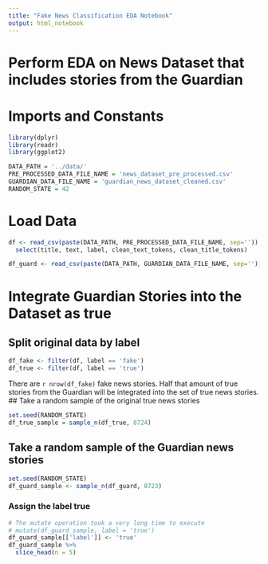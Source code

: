 ```yaml
---
title: "Fake News Classification EDA Notebook"
output: html_notebook
---
```


# Perform EDA on News Dataset that includes stories from the Guardian

# Imports and Constants
```r
library(dplyr)
library(readr)
library(ggplot2)

DATA_PATH = '../data/'
PRE_PROCESSED_DATA_FILE_NAME = 'news_dataset_pre_processed.csv'
GUARDIAN_DATA_FILE_NAME = 'guardian_news_dataset_cleaned.csv'
RANDOM_STATE = 42
```

# Load Data
```r
df <- read_csv(paste(DATA_PATH, PRE_PROCESSED_DATA_FILE_NAME, sep='')) %>%
  select(title, text, label, clean_text_tokens, clean_title_tokens)

df_guard <- read_csv(paste(DATA_PATH, GUARDIAN_DATA_FILE_NAME, sep=''))
```
# Integrate Guardian Stories into the Dataset as true
## Split original data by label
```r
df_fake <- filter(df, label == 'fake')
df_true <- filter(df, label == 'true')
```
There are `r nrow(df_fake)` fake news stories.
Half that amount of true stories from the Guardian will be integrated into the set of true news stories.
## Take a random sample of the original true news stories
```r
set.seed(RANDOM_STATE)
df_true_sample = sample_n(df_true, 8724)
```
## Take a random sample of the Guardian news stories
```r
set.seed(RANDOM_STATE)
df_guard_sample <- sample_n(df_guard, 8723)
```
### Assign the label true
```r
# The mutate operation took a very long time to execute
# mutate(df_guard_sample, label = 'true') 
df_guard_sample[['label']] <- 'true'
df_guard_sample %>%
  slice_head(n = 5)
```


